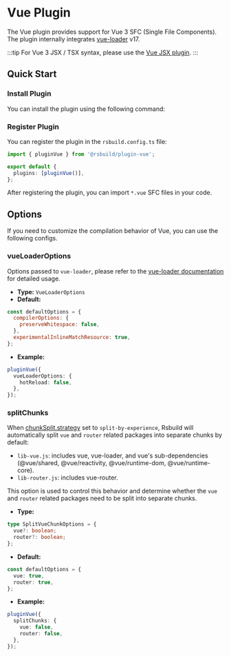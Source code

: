 # Vue Plugin


<SourceCode href="https://github.com/web-infra-dev/rsbuild/tree/main/packages/plugin-vue" />

The Vue plugin provides support for Vue 3 SFC (Single File Components). The plugin internally integrates [vue-loader](https://vue-loader.vuejs.org/) v17.

:::tip
For Vue 3 JSX / TSX syntax, please use the [Vue JSX plugin](/plugins/list/plugin-vue-jsx).
:::

## Quick Start

### Install Plugin

You can install the plugin using the following command:


<PackageManagerTabs command="add @rsbuild/plugin-vue -D" />

### Register Plugin

You can register the plugin in the `rsbuild.config.ts` file:

```ts title="rsbuild.config.ts"
import { pluginVue } from '@rsbuild/plugin-vue';

export default {
  plugins: [pluginVue()],
};
```

After registering the plugin, you can import `*.vue` SFC files in your code.

## Options

If you need to customize the compilation behavior of Vue, you can use the following configs.

### vueLoaderOptions

Options passed to `vue-loader`, please refer to the [vue-loader documentation](https://vue-loader.vuejs.org/) for detailed usage.

- **Type:** `VueLoaderOptions`
- **Default:**

```js
const defaultOptions = {
  compilerOptions: {
    preserveWhitespace: false,
  },
  experimentalInlineMatchResource: true,
};
```

- **Example:**

```ts
pluginVue({
  vueLoaderOptions: {
    hotReload: false,
  },
});
```

### splitChunks

When [chunkSplit.strategy](/config/performance/chunk-split) set to `split-by-experience`, Rsbuild will automatically split `vue` and `router` related packages into separate chunks by default:

- `lib-vue.js`: includes vue, vue-loader, and vue's sub-dependencies (@vue/shared, @vue/reactivity, @vue/runtime-dom, @vue/runtime-core).
- `lib-router.js`: includes vue-router.

This option is used to control this behavior and determine whether the `vue` and `router` related packages need to be split into separate chunks.

- **Type:**

```ts
type SplitVueChunkOptions = {
  vue?: boolean;
  router?: boolean;
};
```

- **Default:**

```ts
const defaultOptions = {
  vue: true,
  router: true,
};
```

- **Example:**

```ts
pluginVue({
  splitChunks: {
    vue: false,
    router: false,
  },
});
```
